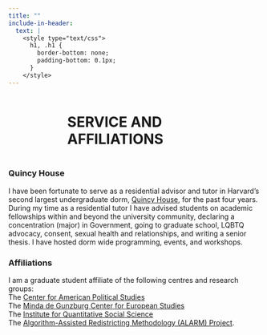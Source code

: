 ```yaml
---
title: ""
include-in-header:
  text: |
    <style type="text/css">
      h1, .h1 {
        border-bottom: none;
        padding-bottom: 0.1px;
      }
    </style>
---
```


::: column-page-inset
::: columns
::: {.column width="20%"}
:::

::: {.column width="80%"}
# SERVICE AND AFFILIATIONS {style="text-transform:none;"}
:::
:::
:::

####### 

### Quincy House

I have been fortunate to serve as a residential advisor and tutor in Harvard's second largest undergraduate dorm, [Quincy House](https://quincy.harvard.edu), for the past four years. During my time as a residential tutor I have advised students on academic fellowships within and beyond the university community, declaring a concentration (major) in Government, going to graduate school, LQBTQ advocacy, consent, sexual health and relationships, and writing a senior thesis. I have hosted dorm wide programming, events, and workshops.

### Affiliations

I am a graduate student affiliate of the following centres and research groups: <br> The [Center for American Political Studies](https://caps.gov.harvard.edu/home) <br> The [Minda de Gunzburg Center for European Studies](https://ces.fas.harvard.edu) <br> The [Institute for Quantitative Social Science](https://www.iq.harvard.edu) <br> The [Algorithm-Assisted Redistricting Methodology (ALARM) Project](https://alarm-redist.org/about.html).
